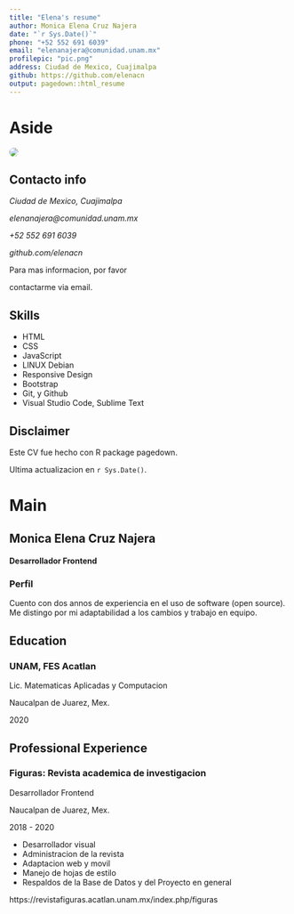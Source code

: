 ```yaml
---
title: "Elena's resume"
author: Monica Elena Cruz Najera
date: "`r Sys.Date()`"
phone: "+52 552 691 6039"
email: "elenanajera@comunidad.unam.mx"
profilepic: "pic.png"
address: Ciudad de Mexico, Cuajimalpa
github: https://github.com/elenacn
output: pagedown::html_resume
---
```


Aside
====================================
<img src="pic.jpg" style="border-radius: 200px 200px 200px 200px;">

Contacto info {#contact}
------------------------------------

<i class="fas fa-map-marker-alt"> [Ciudad de Mexico, Cuajimalpa]{slot="address"}</i>

<i class="fas fa-envelope-square"> [elenanajera@comunidad.unam.mx]{slot="email"}</i>

<i class="fas fa-mobile-alt"> [+52 552 691 6039]{slot="phone"}</i>

<i class="fab fa-github"> [github.com/elenacn]{slot="github"}</i>

Para mas informacion, por favor 

contactarme via email.

Skills
------------------------------------
- HTML 
- CSS 
- JavaScript 
- LINUX Debian 
- Responsive Design 
- Bootstrap 
- Git, y Github 
- Visual Studio Code, Sublime Text


Disclaimer {#disclaimer}
------------------------------------

Este CV fue hecho con R 
package pagedown.

Ultima actualizacion en `r Sys.Date()`.


Main
====================================

Monica Elena Cruz Najera {#title}
------------------------------------

#### Desarrollador Frontend

### Perfil

Cuento con dos annos de experiencia en el uso de software (open source). 
Me distingo por mi adaptabilidad a los cambios y trabajo en equipo.



Education {data-icon=graduation-cap}
------------------------------------

### UNAM, FES Acatlan

Lic. Matematicas Aplicadas y Computacion

Naucalpan de Juarez, Mex.

2020


Professional Experience {data-icon=suitcase}
------------------------------------

### Figuras: Revista academica de investigacion 

Desarrollador Frontend

Naucalpan de Juarez, Mex.

2018 - 2020

- Desarrollador visual
- Administracion de la revista 
- Adaptacion web y movil 
- Manejo de hojas de estilo 
- Respaldos de la Base de Datos y del Proyecto en general

https://revistafiguras.acatlan.unam.mx/index.php/figuras